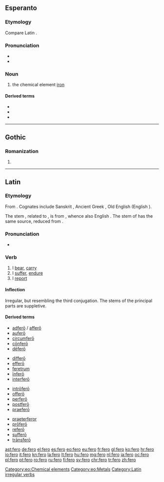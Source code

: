 {{also|Fero}}
==Esperanto==
{{wikipedia|lang=eo}}

===Etymology===
Compare Latin {{term|ferrum|lang=la}}.

===Pronunciation===
* {{IPA|/ˈfero/|lang=eo}}
* {{hyphenation|fe|ro}}

===Noun===
{{eo-noun|-}}

# the chemical element [[iron]]

====Derived terms====
* {{l|eo|ferometeorito|gloss=iron meteor}}
* {{l|eo|ferŝtono|gloss=iron ore}}
* {{l|eo|fervojo|gloss=railway}}

{{eo BRO|4}}

[[Category:eo:Chemical elements]]
[[Category:eo:Metals]]

----

==Gothic==

===Romanization===
{{got-rom|head=fērō}}

# {{got-romanization of|𐍆𐌴𐍂𐍉}}

----

==Latin==

===Etymology===
From {{etyl|ine-pro|la}} {{term/t|ine-pro|*bʰer-||to bear, carry}}. Cognates include Sanskrit {{term|भरति|tr=bhárati|sc=Deva|lang=sa}},  Ancient Greek {{term|sc=polytonic|φέρω|tr=phérō|lang=grc}}, Old English {{term|beran|lang=ang}} (English {{term|bear|lang=en}}).

The stem {{term||tul-|lang=la}}, related to {{term|tollo|tollō|lang=la}}, is from {{etyl|ine-pro|la}} {{term/t|ine-pro|*telh₂-||to bear, support, suffer}}, whence also English {{term|thole||to endure|lang=en}}. The stem of {{term|latus|lātus|lang=la}} has the same source, reduced from {{term/t|la|*tlatus|*tlātus}}.

===Pronunciation===
* {{a|Classical}} {{IPA|/ˈfe.roː/|lang=la}}

===Verb===
{{la-verb|fero|ferō|ferre|ferre|tuli|tulī|latum|lātum|pattern=[[irregular]]}}

# I [[bear]], [[carry]]
# I [[suffer]], [[endure]]
# I [[report]]

====Inflection====
Irregular, but resembling the third conjugation.  The stems of the principal parts are suppletive.

{{la-conj-3rd-fero|fer|tul|lāt|33=lat}}

====Derived terms====
{{top4}}
* [[adfero|adferō]] / [[affero|afferō]]
* [[aufero|auferō]]
* [[circumfero|circumferō]]
* [[confero|cōnferō]]
* [[defero|dēferō]]
{{mid4}}
* [[differo|differō]]
* [[effero|efferō]]
* [[feretrum]]
* [[infero|īnferō]]
* [[interfero|interferō]]
{{mid4}}
* [[introfero|intrōferō]]
* [[offero|offerō]]
* [[perfero|perferō]]
* [[postfero|postferō]]
* [[praefero|praeferō]]
{{mid4}}
* [[praeterferor|praeterferor]]
* [[profero|prōferō]]
* [[refero|referō]]
* [[suffero|sufferō]]
* [[transfero|trānsferō]]
{{bottom}}

[[Category:Latin irregular verbs]]

[[ast:fero]]
[[de:fero]]
[[el:fero]]
[[es:fero]]
[[eo:fero]]
[[eu:fero]]
[[fr:fero]]
[[gl:fero]]
[[ko:fero]]
[[hr:fero]]
[[io:fero]]
[[it:fero]]
[[kn:fero]]
[[la:fero]]
[[lt:fero]]
[[hu:fero]]
[[mg:fero]]
[[nl:fero]]
[[ja:fero]]
[[oc:fero]]
[[pl:fero]]
[[pt:fero]]
[[ro:fero]]
[[ru:fero]]
[[fi:fero]]
[[sv:fero]]
[[chr:fero]]
[[tr:fero]]
[[zh:fero]]